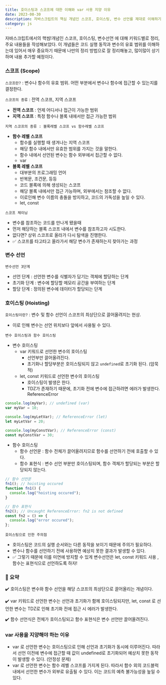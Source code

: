 ```yaml
---
title: 호이스팅과 스코프에 대한 이해와 var 사용 지양 이유
date: 2023-08-30
description: 자바스크립트의 핵심 개념인 스코프, 호이스팅, 변수 선언를 제대로 이해하기
category: js
---
```


자바스크립트에서의 핵씸!개념인 스코프, 호이스팅, 변수선언 에 대해 키워드별로 정리, 주요 내용들을 작성해보았다. 이 개념들은 코드 실행 동작과 변수의 유효 범위를 이해하는데 있어서 매우 중요하기 때문에 나만의 정리 방법으로 잘 정리해놓고, 많이많이 상기하며 내용 추가할 예정이다.

### 스코프 (Scope)

`스코프란?` : 변수나 함수의 유효 범위. 어떤 부분에서 변수나 함수에 접근할 수 있는지를 결정한다.

`스코프의 종류` : 전역 스코프, 지역 스코프

- **전역 스코프** : 언제 어디서나 접근이 가능한 범위
- **지역 스코프** : 특정 함수나 블록 내에서만 접근 가능한 범위

`지역 스코프의 종류 : 블록레벨 스코프 vs 함수레벨 스코프`

- **함수 레벨 스코프**
  - 함수를 실행할 때 생겨나는 지역 스코프
  - 해당 함수 내에서만 유효한 범위를 가지는 것을 말한다.
  - 함수 내에서 선언된 변수는 함수 외부에서 접근할 수 없다.
  - var
- **블록 레벨 스코프**
  - 대부분의 프로그래밍 언어
  - 반복문, 조건문, 등등
  - 코드 블록에 의해 생성되는 스코프
  - 해당 블록 내에서만 접근 가능하며, 외부에서는 참조할 수 없다.
  - 이로인해 변수 이름의 충돌을 방지하고, 코드의 가독성을 높일 수 있다.
  - let, const

`스코프 체이닝`

- 변수를 참조하는 코드를 만나게 됐을때
- 먼저 해당하는 블록 스코프 내에서 변수를 참조하고자 시도한다.
- 없다면? 상위 스코프로 올라가 다시 탐색을 진행한다.
- ✅ 스코프를 타고타고 올라가서 해당 변수가 존재하는지 찾아가는 과정

### 변수 선언

`변수선언 3단계`

- 선언 단계 : 선언한 변수를 식별자가 담기는 객체에 할당하는 단계
- 초기화 단계 : 변수에 할당할 메모리 공간을 부여하는 단계
- 할당 단계 : 정의된 변수에 데이터가 할당되는 단계

### 호이스팅 (Hoisting)

`호이스팅이란?` : 변수 및 함수 선언이 스코프의 최상단으로 끌어올려지는 현상.

- 이로 인해 변수는 선언 위치보다 앞에서 사용될 수 있다.

`변수 호이스팅과 함수 호이스팅`

- 변수 호이스팅
  - var 키워드로 선언한 변수의 호이스팅
    - 선언부만 끌어올려진다.
    - 초기화나 할당부분은 호이스팅되지 않고 `undefined`로 초기화 된다. (암묵적)
  - let, const 키워드로 선언한 변수의 호이스팅
    - 호이스팅이 발생은 한다.
    - TDZ가 존재하기 때문에, 초기화 전에 변수에 접근하려면 에러가 발생한다. ReferenceError

```jsx
console.log(myVar); // undefined (var)
var myVar = 10;

console.log(myLetVar); // ReferenceError (let)
let myLetVar = 20;

console.log(myConstVar); // ReferenceError (const)
const myConstVar = 30;
```

- 함수 호이스팅
  - 함수 선언문 : 함수 전체가 끌어올려지므로 함수를 선언하기 전에 호출할 수 있다.
  - 함수 표현식 : 변수 선언 부분만 호이스팅되며, 함수 객체가 할당되는 부분은 할당되지 않는다.

```jsx
// 함수 선언문
fn1(); // hoisting occured
function fn1() {
  console.log("hoisting occured");
}

// 함수 표현식
fn2(); // Uncaught ReferenceError: fn2 is not defined
const fn2 = () => {
  console.log("error occured");
};
```

`호이스팅으로 인한 주의점`

- 호이스팅은 코드의 실행 순서와는 다른 동작을 보이기 때문에 주의가 필요하다.
- 변수나 함수를 선언하기 전에 사용하면 예상치 못한 결과가 발생할 수 있다.
- ✅ 그렇기 때문에 이를 미연에 방지할 수 있게 변수선언은 let, const 키워드 사용 , 함수는 표현식으로 선언하도록 하자!

### 📍 요약

✔️ 호이스팅은 변수와 함수 선언을 해당 스코프의 최상단으로 끌어올리는 개념이다.

✔️ var 키워드로 선언한 변수는 선언과 초기화가 함께 호이스팅되지만, let, const 로 선언한 변수는 TDZ로 인해 초기화 전에 접근 시 에러가 발생한다.

✔️ 함수 선언식은 전체가 호이스팅되고 함수 표현식은 변수 선언만 끌어올려진다.

### var 사용을 지양해야 하는 이유

- var 로 선언한 변수는 호이스팅으로 인해 선언과 초기화가 동시에 이루어진다. 따라서 선언 이전에 변수에 접근할 때 값이 undefined로 초기화되어 예상치 못한 동작이 발생할 수 있다. (안정성 문제)
- var 로 선언한 변수는 함수 레벨 스코프를 가지게 된다. 따라서 함수 외의 코드블럭 내에서 선언한 변수가 외부로 유출될 수 있다. 이는 코드의 예측 불가능성을 높일 수 있다.

